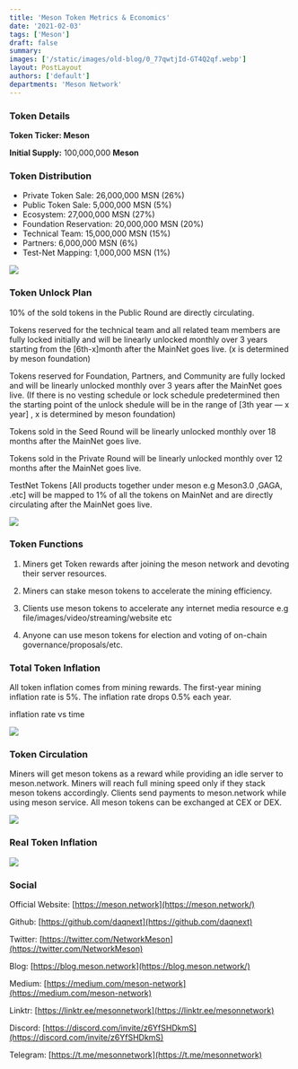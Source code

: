 ```yaml
---
title: 'Meson Token Metrics & Economics'
date: '2021-02-03'
tags: ['Meson']
draft: false
summary:
images: ['/static/images/old-blog/0_77qwtjId-GT4Q2qf.webp']
layout: PostLayout
authors: ['default']
departments: 'Meson Network'
---
```


### **Token Details**

**Token Ticker: Meson**

**Initial Supply:** 100,000,000 **Meson**

### **Token Distribution**

- Private Token Sale: 26,000,000 MSN (26%)
- Public Token Sale: 5,000,000 MSN (5%)
- Ecosystem: 27,000,000 MSN (27%)
- Foundation Reservation: 20,000,000 MSN (20%)
- Technical Team: 15,000,000 MSN (15%)
- Partners: 6,000,000 MSN (6%)
- Test-Net Mapping: 1,000,000 MSN (1%)

![](img/1_h-WKWe0iwdqocSYBQib22g.png)

### **Token Unlock Plan**

10% of the sold tokens in the Public Round are directly circulating.

Tokens reserved for the technical team and all related team members are fully locked initially and will be linearly unlocked monthly over 3 years starting from the [6th-x]month after the MainNet goes live. (x is determined by meson foundation)

Tokens reserved for Foundation, Partners, and Community are fully locked and will be linearly unlocked monthly over 3 years after the MainNet goes live. (If there is no vesting schedule or lock schedule predetermined then the starting point of the unlock shedule will be in the range of [3th year — x year] , x is determined by meson foundation)

Tokens sold in the Seed Round will be linearly unlocked monthly over 18 months after the MainNet goes live.

Tokens sold in the Private Round will be linearly unlocked monthly over 12 months after the MainNet goes live.

TestNet Tokens [All products together under meson e.g Meson3.0 ,GAGA, .etc] will be mapped to 1% of all the tokens on MainNet and are directly circulating after the MainNet goes live.

![](/static/images/old-blog/tokenomics-04.svg)

### **Token Functions**

1. Miners get Token rewards after joining the meson network and devoting their server resources.

2. Miners can stake meson tokens to accelerate the mining efficiency.

3. Clients use meson tokens to accelerate any internet media resource e.g file/images/video/streaming/website etc

4. Anyone can use meson tokens for election and voting of on-chain governance/proposals/etc.

### **Total Token Inflation**

All token inflation comes from mining rewards. The first-year mining inflation rate is 5%. The inflation rate drops 0.5% each year.

inflation rate vs time

![](img/1_cos4_F_Vhij0YGwJovfZcQ.png)

### **Token Circulation**

Miners will get meson tokens as a reward while providing an idle server to meson.network. Miners will reach full mining speed only if they stack meson tokens accordingly. Clients send payments to meson.network while using meson service. All meson tokens can be exchanged at CEX or DEX.

![](img/1_eLmrbuzYiD28paMr6QZTAg.png)

### **Real Token Inflation**

![](img/1_ZEfFD9kGaxVqM-jiZcBb8g.png)

### **Social**

Official Website: [https://meson.network](https://meson.network/)

Github: [https://github.com/daqnext](https://github.com/daqnext)

Twitter: [https://twitter.com/NetworkMeson](https://twitter.com/NetworkMeson)

Blog: [https://blog.meson.network](https://blog.meson.network/)

Medium: [https://medium.com/meson-network](https://medium.com/meson-network)

Linktr: [https://linktr.ee/mesonnetwork](https://linktr.ee/mesonnetwork)

Discord: [https://discord.com/invite/z6YfSHDkmS](https://discord.com/invite/z6YfSHDkmS)

Telegram: [https://t.me/mesonnetwork](https://t.me/mesonnetwork)
